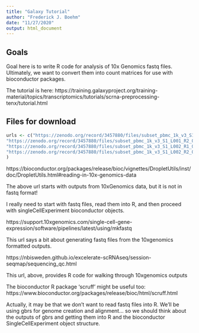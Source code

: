 ```yaml
---
title: "Galaxy Tutorial"
author: "Frederick J. Boehm"
date: "11/27/2020"
output: html_document
---
```


## Goals

Goal here is to write R code for analysis of 10x Genomics fastq files. Ultimately, we want to convert them into count matrices for use with bioconductor packages.

The tutorial is here: https://training.galaxyproject.org/training-material/topics/transcriptomics/tutorials/scrna-preprocessing-tenx/tutorial.html

## Files for download

```r
urls <- c("https://zenodo.org/record/3457880/files/subset_pbmc_1k_v3_S1_L001_R1_001.fastq.gz",
"https://zenodo.org/record/3457880/files/subset_pbmc_1k_v3_S1_L001_R2_001.fastq.gz",
"https://zenodo.org/record/3457880/files/subset_pbmc_1k_v3_S1_L002_R1_001.fastq.gz",
"https://zenodo.org/record/3457880/files/subset_pbmc_1k_v3_S1_L002_R2_001.fastq.gz"
)
```

https://bioconductor.org/packages/release/bioc/vignettes/DropletUtils/inst/doc/DropletUtils.html#reading-in-10x-genomics-data

The above url starts with outputs from 10xGenomics data, but it is not in fastq format!

I really need to start with fastq files, read them into R, and then proceed with singleCellExperiment bioconductor objects.

https://support.10xgenomics.com/single-cell-gene-expression/software/pipelines/latest/using/mkfastq

This url says a bit about generating fastq files from the 10xgenomics formatted outputs.

https://nbisweden.github.io/excelerate-scRNAseq/session-seqmap/sequencing_qc.html

This url, above, provides R code for walking through 10xgenomics outputs

The bioconductor R package 'scruff' might be useful too: https://www.bioconductor.org/packages/release/bioc/html/scruff.html

Actually, it may be that we don't want to read fastq files into R. We'll be using gbrs for genome creation and alignment... so we should think about the outputs of gbrs and getting them into R and the bioconductor SingleCellExperiment object structure.



